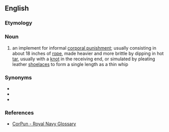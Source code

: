 ==English==

===Etymology===
{{compound|en|[[sennet|sennit, sennet]]|whip}}

===Noun===
{{en-noun}}
# an implement for informal [[corporal punishment]]; usually consisting in about 18 inches of [[rope]], made heavier and more brittle by dipping in hot [[tar]], usually with a [[knot]] in the receiving end, or simulated by pleating leather [[shoelace]]s to form a single length as a thin whip

===Synonyms===
* {{l|en|bimmy}}
* {{l|en|teazer}}
* {{l|en|togey}}

===References===
* [http://www.corpun.com/ukrnr7.htm CorPun - Royal Navy Glossary]